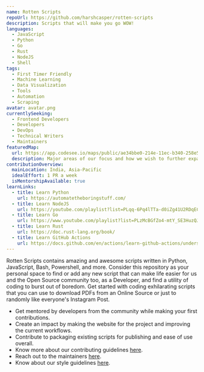 ```yaml
---
name: Rotten Scripts
repoUrl: https://github.com/harshcasper/rotten-scripts
description: Scripts that will make you go WOW!
languages:
  - JavaScript
  - Python
  - Go
  - Rust
  - NodeJS
  - Shell
tags:
  - First Timer Friendly
  - Machine Learning
  - Data Visualization
  - Tools
  - Automation
  - Scraping
avatar: avatar.png
currentlySeeking:
  - Frontend Developers
  - Developers
  - DevOps
  - Technical Writers
  - Maintainers
featuredMap:
  url: https://app.codesee.io/maps/public/ae34bbe0-214e-11ec-b340-258e59e3e2dc
  description: Major areas of our focus and how we wish to further expand on the same.
contributionOverview:
  mainLocation: India, Asia-Pacific
  idealEffort: 1 PR a week
  isMentorshipAvailable: true
learnLinks:
  - title: Learn Python
    url: https://automatetheboringstuff.com/
  - title: Learn NodeJS
    url: https://youtube.com/playlist?list=PLqq-6Pq4lTTa-d0iZg41U2RDqECol9C5B
  - title: Learn Go
    url: https://www.youtube.com/playlist?list=PLzMcBGfZo4-mtY_SE3HuzQJzuj4VlUG0q
  - title: Learn Rust
    url: https://doc.rust-lang.org/book/
  - title: Learn GitHub Actions
    url: https://docs.github.com/en/actions/learn-github-actions/understanding-github-actions
---
```


<Overview>

Rotten Scripts contains amazing and awesome scripts written in Python, JavaScript, Bash, Powershell, and more. Consider this repository as your personal space to find or add any new script that can make life easier for us and the Open Source community too, as a Developer, and find a utility of coding to burst out of boredom. Get started with coding exhilarating scripts that you can use to download PDFs from an Online Source or just to randomly like everyone's Instagram Post.

</Overview>

<Contributing>

- Get mentored by developers from the community while making your first contributions.
- Create an impact by making the website for the project and improving the current workflows.
- Contribute to packaging existing scripts for publishing and ease of use overall.
- Know more about our contributing guidelines [here](https://github.com/HarshCasper/Rotten-Scripts/blob/master/CONTRIBUTING.md).
- Reach out to the maintainers [here](https://github.com/HarshCasper/Rotten-Scripts/blob/master/MAINTAINERS.md).
- Know about our style guidelines [here](https://github.com/HarshCasper/Rotten-Scripts/blob/master/STYLE_GUIDELINES.md).

</Contributing>
